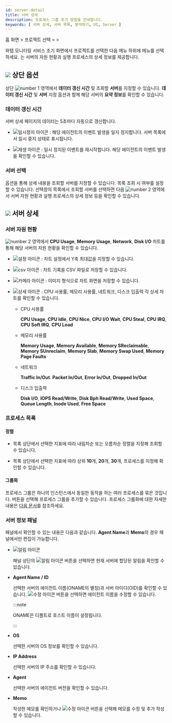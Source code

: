 ```yaml
---
id: server-detail
title: 서버 상세
description: 프로세스 그룹 추가 방법을 안내합니다. 
keywords: [ 서버 상세, 서버 목록, 분석하기, UI, Server ]
---
```


홈 화면 &gt; 프로젝트 선택 &gt; <Cmdname sid="side_serverList" className="uitext" /> &gt; <Cmdname sid="side_serverDetail" className="uitext" />

와탭 모니터링 서비스 초기 화면에서 프로젝트를 선택한 다음 <Cmdname sid="side_serverList" className="uitext" /> 메뉴 하위에 <Cmdname sid="side_serverDetail" className="uitext" /> 메뉴를 선택하세요. <Cmdname sid="side_serverDetail" className="uitext" />는 서버의 자원 현황과 실행 프로세스의 상세 정보를 제공합니다.

<ImgLang img='server-detail.png' desc='서버 상세 sc'/>

## ![](/img/number-01.png) 상단 옵션

상단 ![number 1](/img/number-01.png) 영역에서 **데이터 갱신 시간** 및 조회할 **서버**를 지정할 수 있습니다. **데이터 갱신 시간** 및 **서버** 지정 옵션과 함께 해당 서버의 **요약 정보**를 확인할 수 있습니다.

### 데이터 갱신 시간

서버 상세 페이지의 데이터는 5초마다 자동으로 갱신합니다. 

* ![일시정지 아이콘](/img/ic-pause-green.svg) <Cmdname sid="paused_agent" className="uitext" />: 해당 에이전트의 이벤트 발생을 일지 정지합니다. 서버 목록에서 일시 중지 상태로 표시됩니다.

* ![재생 아이콘](/img/ic-play-grn.svg) <Cmdname sid="resume_agent" className="uitext" />: 일시 정지된 이벤트를 재시작합니다. 해당 에이전트의 이벤트 발생을 확인할 수 있습니다.

### 서버 선택

<Cmdname sid="select_server" className="uitext" /> 옵션을 통해 상세 내용을 조회할 서버를 지정할 수 있습니다. 목록 조회 시 <Cmdname sid="DSC09486" className="uitext" /> 여부를 설정할 수 있습니다. 선택창의 목록에서 조회할 서버를 선택하면 다음 ![number 2](/img/number-02.png) 영역에서 서버 자원 현황과 실행 프로세스의 상세 정보 등을 확인할 수 있습니다.

## ![](/img/number-02.png) 서버 상세

### 서버 자원 현황

![number 2](/img/number-02.png) 영역에서 **CPU Usage**, **Memory Usage**, **Network**, **Disk I/O** 차트를 통해 해당 서버의 자원 현황을 확인할 수 있습니다.

* ![설정 아이콘](/img/ic-setting.svg) : 차트 설정에서 Y축 최대값을 지정할 수 있습니다. 

* ![csv 아이콘](/img/ico-download.svg) : 차트 기록을 CSV 파일로 저장할 수 있습니다.

* ![카메라 아이콘](/img/ic-camera.svg) : 이미지 형식으로 차트 화면을 저장할 수 있습니다.

* ![상세 아이콘](/img/ic-zoom-in.svg) : CPU 사용률, 메모리 사용률, 네트워크, 디스크 입출력 각 상세 차트를 확인할 수 있습니다. 

  * CPU 사용률

    **CPU Usage**, **CPU Idle**, **CPU Nice**, **CPU I/O Wait**, **CPU Steal**, **CPU IRQ**, **CPU Soft IRQ**, **CPU Load**

  * 메모리 사용률

    **Memory Usage**, **Memory Available**, **Memory SReclaimable**, **Memory SUnreclaim**, **Memory Slab**, **Memory Swap Used**, **Memory Page Faults**

  * 네트워크
    
    **Traffic In/Out**. **Packet In/Out**, **Error In/Out**, **Dropped In/Out**

  * 디스크 입출력

    **Disk I/O**, **IOPS Read/Write**, **Disk Bph Read/Write**, **Used Space**, **Queue Length**, **Inode Used**, **Free Space**

### 프로세스 목록

#### 정렬

* <Cmdname sid="sms_summary_process" className="uitext" /> 목록 상단에서 선택한 지표에 따라 내림차순 또는 오름차순 정렬을 지정해 조회할 수 있습니다. 

* <Cmdname sid="sms_summary_process" className="uitext" /> 목록 상단에서 선택한 지표에 따라 상위 **10**개, **20**개, **30**개, <Cmdname sid="all" className="uitext" /> 프로세스를 지정해 확인할 수 있습니다. 

#### 그룹화

프로세스 그룹은 하나의 인스턴스에서 동일한 동작을 하는 여러 프로세스를 묶은 것입니다. <Cmdname sid="groupby" className="uitext" /> 버튼을 선택해 프로세스 그룹을 추가할 수 있습니다. 프로세스 그룹화에 대한 자세한 내용은 [다음 문서](server-detail-process-group)를 참조하세요.

### 서버 정보 패널

<Cmdname sid="server_info" className="uitext" /> 패널에서 확인할 수 있는 내용은 다음과 같습니다. **Agent Name**과 **Memo**의 경우 <Cmdname sid="server_info" className="uitext" /> 패널에서만 편집이 가능합니다.

* ![알림 아이콘](/img/ic-alert.svg) <Cmdname sid="server_alert_list" className="uitext" />

  <Cmdname sid="server_info" className="uitext" /> 패널 상단의 ![알림 아이콘](/img/ic-alert.svg) <Cmdname sid="server_alert_list" className="uitext" /> 버튼을 선택하면 현재 서버에 할당된 알림을 확인할 수 있습니다.

* **Agent Name / ID**

  선택한 서버의 에이전트 이름(ONAME의 별칭)과 서버 아이디(OID)를 확인할 수 있습니다. ![수정 아이콘](/img/ic-edit.svg) 버튼을 선택하면 에이전트 이름을 수정할 수 있습니다. 

  :::note

  ONAME은 디폴트로 호스트 이름이 설정됩니다. 

  :::

* **OS**

  선택한 서버의 OS 정보를 확인할 수 있습니다.

* **IP Address**

  선택한 서버의 IP 주소를 확인할 수 있습니다.

* **Agent**

  선택한 서버의 에이전트 버전을 확인할 수 있습니다.

* **Memo**

  작성한 메모를 확인하거나 ![수정 아이콘](/img/ic-edit.svg) 버튼을 선택해 메모를 수정 및 추가 작성할 수 있습니다.
